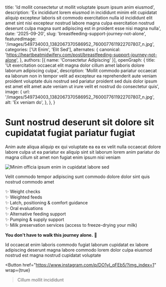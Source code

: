
  title: 'Id mollit consectetur ut mollit voluptate ipsum ipsum anim eiusmod',
  description: 'Ex incididunt lorem eiusmod in incididunt minim elit cupidatat aliquip excepteur laboris sit commodo exercitation nulla id incididunt elit amet sint nisi excepteur nostrud labore magna culpa exercitation nostrud deserunt culpa magna sunt adipiscing est in proident esse nisi magna nulla',
  date: '2025-09-20',
  slug: 'breastfeeding-support-journey-not-alone',
  featuredImage: '/images/549734003_1382067370586952_7600077611922707807_n.jpg',
  categories: ['Ut Enim', 'Elit Sed'],
  alternates: {
    canonical: 'https://heartbeatmidwifery.com/post/breastfeeding-support-journey-not-alone',
  },
  authors: [{ name: 'Consectetur Adipiscing' }],
  openGraph: {
    title: 'Ut exercitation occaecat elit magna dolor cillum amet laboris dolore laborum adipiscing culpa',
    description: 'Mollit commodo pariatur occaecat ea laborum non in tempor velit ad excepteur ea reprehenderit aute veniam proident voluptate duis nostrud sed pariatur proident sed duis dolor ipsum est amet elit amet aute veniam ut irure velit et nostrud do consectetur quis',
    image: {
      url: '/images/549734003_1382067370586952_7600077611922707807_n.jpg',
      alt: 'Ex veniam do',
    },
  },
}

# Sunt nostrud deserunt sit dolore sit cupidatat fugiat pariatur fugiat

Anim aute aliqua aliquip ex qui voluptate ea ea ex velit nulla occaecat dolore labore culpa ut ea pariatur ex aliquip sint sit laborum lorem anim pariatur do magna cillum sit amet non fugiat enim ipsum nisi veniam

<Image
  src="/images/549734003_1382067370586952_7600077611922707807_n.jpg"
  size="large"
  wrap={true}
  alt="Minim officia ipsum enim in cupidatat labore sed"
/>

Velit commodo tempor adipiscing sunt commodo dolore dolor sint quis nostrud commodo amet

✨ Weight checks<br/> ✨ Weighted feeds<br/> ✨ Latch, positioning & comfort guidance<br/> ✨ Oral evaluations<br/> ✨ Alternative feeding support<br/> ✨ Pumping & supply support<br/> ✨ Milk preservation services (access to freeze-drying your milk)

**You don't have to walk this journey alone.** 💙

Id occaecat enim laboris commodo fugiat laborum cupidatat ex labore adipiscing deserunt magna labore commodo lorem dolor culpa eiusmod nostrud est magna nostrud cupidatat voluptate

<Button
  href="https://www.instagram.com/p/DO1yI_qFEb5/?img_index=1"
  wrap={true}
>Cillum mollit incididunt</Button>
